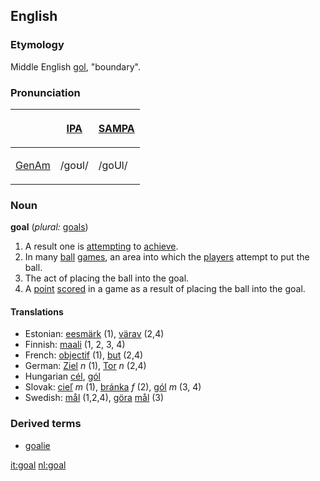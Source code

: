 ==English==
===Etymology===
Middle English [[gol]], "boundary".  

===Pronunciation===
{| border=1 cellpadding=5
! !! [[w:IPA|IPA]] !! [[w:SAMPA|SAMPA]]
|-
! [[GenAm]]
| /ɡoʊl/ || /goUl/
|}


===Noun===
'''goal''' (''plural:'' [[goals]])

# A result one is [[attempt]]ing to [[achieve]].
# In many [[ball]] [[game]]s, an area into which the [[player]]s attempt to put the ball.
# The act of placing the ball into the goal.
# A [[point]] [[score]]d in a game as a result of placing the ball into the goal.

====Translations====
*Estonian: [[eesmärk]] (1), [[värav]] (2,4)
*Finnish: [[maali]] (1, 2, 3, 4)
*French: [[objectif]] (1), [[but]] (2,4)
*German: [[Ziel]] ''n'' (1), [[Tor]] ''n'' (2,4)
*Hungarian [[cél]], [[gól]]
*Slovak: [[cieľ]] ''m'' (1), [[bránka]] ''f'' (2), [[gól]] ''m'' (3, 4)
*Swedish: [[mål]] (1,2,4), [[göra]] [[mål]] (3)

===Derived terms===
*[[goalie]]

[[it:goal]]
[[nl:goal]]